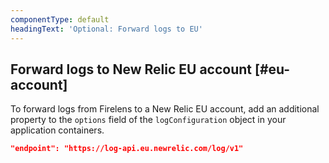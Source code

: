 ```yaml
---
componentType: default
headingText: 'Optional: Forward logs to EU'
---
```


## Forward logs to New Relic EU account [#eu-account]

To forward logs from Firelens to a New Relic EU account, add an additional property to the `options` field of the `logConfiguration` object in your application containers.

```json
"endpoint": "https://log-api.eu.newrelic.com/log/v1"
```